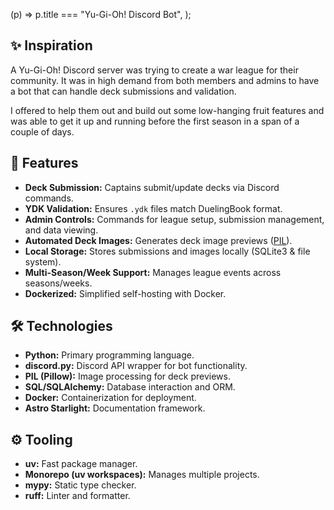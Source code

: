 
  (p) => p.title === "Yu-Gi-Oh! Discord Bot",
);

<BackPage href="/projects" content="back to projects" />

<ProjectHero project={project} />

## ✨ Inspiration

A Yu-Gi-Oh! Discord server was trying to create a war league for their community. It was in high demand from both members and admins to have a bot that can handle deck submissions and validation.

I offered to help them out and build out some low-hanging fruit features and was able to get it up and running before the first season in a span of a couple of days.

## 🚀 Features

- **Deck Submission:** Captains submit/update decks via Discord commands.
- **YDK Validation:** Ensures `.ydk` files match DuelingBook format.
- **Admin Controls:** Commands for league setup, submission management, and data viewing.
- **Automated Deck Images:** Generates deck image previews ([PIL](https://github.com/python-pillow/Pillow)).
- **Local Storage:** Stores submissions and images locally (SQLite3 & file system).
- **Multi-Season/Week Support:** Manages league events across seasons/weeks.
- **Dockerized:** Simplified self-hosting with Docker.

## 🛠️ Technologies

- **Python:** Primary programming language.
- **discord.py:** Discord API wrapper for bot functionality.
- **PIL (Pillow):** Image processing for deck previews.
- **SQL/SQLAlchemy:** Database interaction and ORM.
- **Docker:** Containerization for deployment.
- **Astro Starlight:** Documentation framework.

## ⚙️ Tooling

- **uv:** Fast package manager.
- **Monorepo (uv workspaces):** Manages multiple projects.
- **mypy:** Static type checker.
- **ruff:** Linter and formatter.

